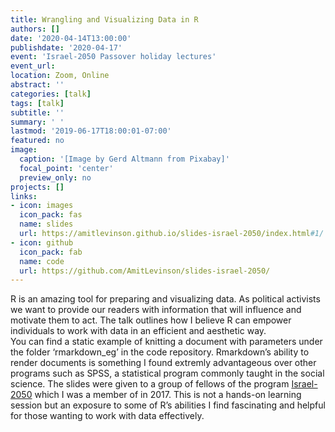 ```yaml
---
title: Wrangling and Visualizing Data in R
authors: []
date: '2020-04-14T13:00:00'
publishdate: '2020-04-17'
event: 'Israel-2050 Passover holiday lectures'
event_url:
location: Zoom, Online
abstract: ''
categories: [talk]
tags: [talk]
subtitle: ''
summary: ' '
lastmod: '2019-06-17T18:00:01-07:00'
featured: no
image:
  caption: '[Image by Gerd Altmann from Pixabay]'
  focal_point: 'center'
  preview_only: no
projects: []
links:
- icon: images
  icon_pack: fas
  name: slides
  url: https://amitlevinson.github.io/slides-israel-2050/index.html#1/
- icon: github
  icon_pack: fab
  name: code
  url: https://github.com/AmitLevinson/slides-israel-2050/
---
```


R is an amazing tool for preparing and visualizing data. As political activists we want to provide our readers with information that will influence and motivate them to act. The talk outlines how I believe R can empower individuals to work with data in an efficient and aesthetic way.   
You can find a static example of knitting a document with parameters under the folder 'rmarkdown_eg' in the code repository. Rmarkdown's ability to render documents is something I found extremly advantageous over other programs such as SPSS, a statistical program commonly taught in the social science. The slides were given to a group of fellows of the program [Israel-2050](https://israel2050.co.il/) which I was a member of in 2017. This is not a hands-on learning session but an exposure to some of R's abilities I find fascinating and helpful for those wanting to work with data effectively.